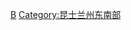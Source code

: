 {{Catnav|頁面分類|地理|各國地理|各國城市|澳大利亞城市}}
{{Catnav|頁面分類|人类社会|城市|各國城市|澳大利亞城市}}
{{Commonscat|Brisbane}}

[[Category:昆士蘭州城市|B]]
[[Category:昆士兰州东南部|Category:昆士兰州东南部]]